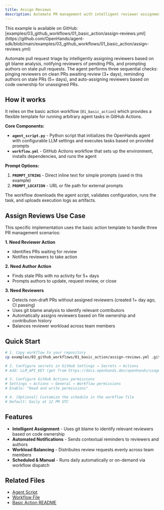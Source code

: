 ```yaml
---
title: Assign Reviews
description: Automate PR management with intelligent reviewer assignment and workflow notifications using OpenHands Agent
---
```


<Note>
This example is available on GitHub: [examples/03_github_workflows/01_basic_action/assign-reviews.yml](https://github.com/OpenHands/agent-sdk/blob/main/examples/03_github_workflows/01_basic_action/assign-reviews.yml)
</Note>

Automate pull request triage by intelligently assigning reviewers based on git blame analysis, notifying reviewers of pending PRs, and prompting authors on stale pull requests. The agent performs three sequential checks: pinging reviewers on clean PRs awaiting review (3+ days), reminding authors on stale PRs (5+ days), and auto-assigning reviewers based on code ownership for unassigned PRs.

## How it works

It relies on the basic action workflow (`01_basic_action`) which provides a flexible template for running arbitrary agent tasks in GitHub Actions.

**Core Components:**
- **`agent_script.py`** - Python script that initializes the OpenHands agent with configurable LLM settings and executes tasks based on provided prompts
- **`workflow.yml`** - GitHub Actions workflow that sets up the environment, installs dependencies, and runs the agent

**Prompt Options:**
1. **`PROMPT_STRING`** - Direct inline text for simple prompts (used in this example)
2. **`PROMPT_LOCATION`** - URL or file path for external prompts

The workflow downloads the agent script, validates configuration, runs the task, and uploads execution logs as artifacts.

## Assign Reviews Use Case

This specific implementation uses the basic action template to handle three PR management scenarios:

**1. Need Reviewer Action**
- Identifies PRs waiting for review
- Notifies reviewers to take action

**2. Need Author Action**
- Finds stale PRs with no activity for 5+ days
- Prompts authors to update, request review, or close

**3. Need Reviewers**
- Detects non-draft PRs without assigned reviewers (created 1+ day ago, CI passing)
- Uses git blame analysis to identify relevant contributors
- Automatically assigns reviewers based on file ownership and contribution history
- Balances reviewer workload across team members

## Quick Start

```bash
# 1. Copy workflow to your repository
cp examples/03_github_workflows/01_basic_action/assign-reviews.yml .github/workflows/assign-reviews.yml

# 2. Configure secrets in GitHub Settings → Secrets → Actions
# Add: LLM_API_KEY (get from https://docs.openhands.dev/openhands/usage/llms/openhands-llms)

# 3. Configure GitHub Actions permissions
# Settings → Actions → General → Workflow permissions
# Enable: "Read and write permissions"

# 4. (Optional) Customize the schedule in the workflow file
# Default: Daily at 12 PM UTC
```

## Features

- **Intelligent Assignment** - Uses git blame to identify relevant reviewers based on code ownership
- **Automated Notifications** - Sends contextual reminders to reviewers and authors
- **Workload Balancing** - Distributes review requests evenly across team members
- **Scheduled & Manual** - Runs daily automatically or on-demand via workflow dispatch

## Related Files

- [Agent Script](https://github.com/OpenHands/agent-sdk/blob/main/examples/03_github_workflows/01_basic_action/agent_script.py)
- [Workflow File](https://github.com/OpenHands/agent-sdk/blob/main/examples/03_github_workflows/01_basic_action/assign-reviews.yml)
- [Basic Action README](https://github.com/OpenHands/agent-sdk/blob/main/examples/03_github_workflows/01_basic_action/README.md)
